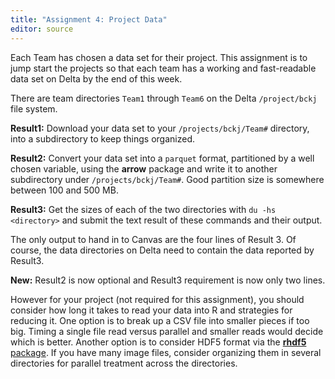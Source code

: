 ```yaml
---
title: "Assignment 4: Project Data"
editor: source
---
```


Each Team has chosen a data set for their project. This assignment is to jump start the projects so that each team has a working and fast-readable data set on Delta by the end of this week.

There are team directories `Team1` through `Team6` on the Delta `/project/bckj` file system. 

**Result1:** Download your data set to your `/projects/bckj/Team#` directory, into a subdirectory to keep things organized.

**Result2:** Convert your data set into a `parquet` format, partitioned by a well chosen variable, using the **arrow** package and write it to another subdirectory under `/projects/bckj/Team#`. Good partition size is somewhere between 100 and 500 MB.

**Result3:** Get the sizes of each of the two directories with `du -hs <directory>` and submit the text result of these commands and their output.

The only output to hand in to Canvas are the four lines of Result 3. Of course, the data directories on Delta need to contain the data reported by Result3.

**New:** Result2 is now optional and Result3 requirement is now only two lines.

However for your project (not required for this assignment), you should consider how long it takes to read your data into R and strategies for reducing it. One option is to break up a CSV file into smaller pieces if too big. Timing a single file read versus parallel and smaller reads would decide which is better. Another option is to consider HDF5 format via the [**rhdf5** package](https://bioconductor.org/packages/release/bioc/html/rhdf5.html). If you have many image files, consider organizing them in several directories for parallel treatment across the directories.
